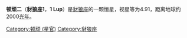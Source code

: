 {{Starbox begin
| name = 1 Lup
}}
{{Starbox observe
| epoch = [[J2000.0|J2000.0]]
| constell = [[豺狼座|豺狼座]]
| 星官 = [[:Category:顿顽_(星官)|顿顽]] （[[亢宿|亢宿]]）
| ra = {{RA| +15| 14| 37.33}}
| dec = {{DEC| 31| 31| 8.85}}
| appmag_v = 4.91
}}
{{Starbox character
| class =  F1II
| b-v =  +0.37
| u-b =  +0.28
| variable = 
}}
{{Starbox astrometry
| radial_v =  -22.8
| prop_mo_ra = -8.91
| prop_mo_dec = -0.07
| parallax = 1.67
| p_error = 0.22
| absmag_v = -3.98
}}
{{Starbox catalog
| names = i Lup，HD 135153，SAO 206445，HR 5660 ，HIP 74604
}}
{{Starbox reference |Simbad=1+Lup }}
{{Starbox end}}

'''顿顽二'''（'''豺狼座1'''，'''1 Lup'''）是[[豺狼座|豺狼座]]的一颗恒星，视星等为4.91，距离地球约2000[[光年|光年]]。

{{星官|顿顽|2|1}}
[[Category:顿顽_(星官)|Category:顿顽 (星官)]]
[[Category:豺狼座|Category:豺狼座]]